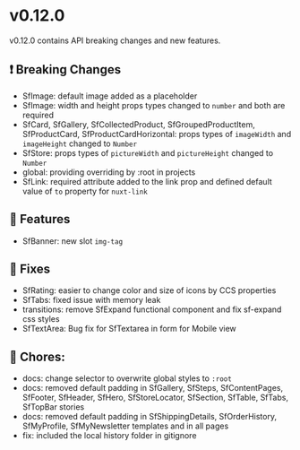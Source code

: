 
<Meta title="Releases/v0.12.x - Latest/v0.12.0/Change log" />

# v0.12.0

v0.12.0 contains API breaking changes and new features.

## ❗ Breaking Changes
- SfImage: default image added as a placeholder
- SfImage: width and height props types changed to `number` and both are required
- SfCard, SfGallery, SfCollectedProduct, SfGroupedProductItem, SfProductCard, SfProductCardHorizontal: props types of `imageWidth` and `imageHeight` changed to `Number`
- SfStore: props types of `pictureWidth` and `pictureHeight` changed to `Number`
- global: providing overriding by :root in projects
- SfLink: required attribute added to the link prop and defined default value of `to` property for `nuxt-link`

## 🚀 Features

- SfBanner: new slot `img-tag`

## 🐛 Fixes

- SfRating: easier to change color and size of icons by CCS properties 
- SfTabs: fixed issue with memory leak
- transitions: remove SfExpand functional component and fix sf-expand css styles 
- SfTextArea: Bug fix for SfTextarea in form for Mobile view

## 🧹 Chores:

- docs: change selector to overwrite global styles to `:root`
- docs: removed default padding in SfGallery, SfSteps, SfContentPages, SfFooter, SfHeader, SfHero, SfStoreLocator, SfSection, SfTable, SfTabs, SfTopBar stories
- docs: removed default padding in SfShippingDetails, SfOrderHistory, SfMyProfile, SfMyNewsletter templates and in all pages
- fix: included the local history folder in gitignore